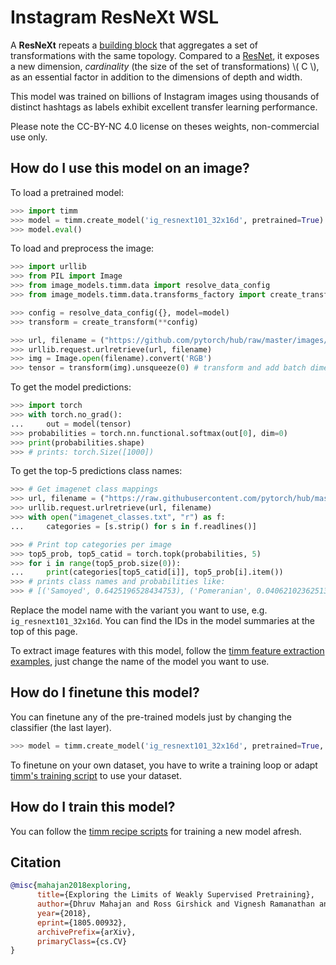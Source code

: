 # Instagram ResNeXt WSL

A **ResNeXt** repeats a [building block](https://paperswithcode.com/method/resnext-block) that aggregates a set of transformations with the same topology. Compared to a [ResNet](https://paperswithcode.com/method/resnet), it exposes a new dimension,  *cardinality* (the size of the set of transformations) \\( C \\), as an essential factor in addition to the dimensions of depth and width.

This model was trained on billions of Instagram images using thousands of distinct hashtags as labels exhibit excellent transfer learning performance.

Please note the CC-BY-NC 4.0 license on theses weights, non-commercial use only.

## How do I use this model on an image?

To load a pretrained model:

```py
>>> import timm
>>> model = timm.create_model('ig_resnext101_32x16d', pretrained=True)
>>> model.eval()
```

To load and preprocess the image:

```py
>>> import urllib
>>> from PIL import Image
>>> from image_models.timm.data import resolve_data_config
>>> from image_models.timm.data.transforms_factory import create_transform

>>> config = resolve_data_config({}, model=model)
>>> transform = create_transform(**config)

>>> url, filename = ("https://github.com/pytorch/hub/raw/master/images/dog.jpg", "dog.jpg")
>>> urllib.request.urlretrieve(url, filename)
>>> img = Image.open(filename).convert('RGB')
>>> tensor = transform(img).unsqueeze(0) # transform and add batch dimension
```

To get the model predictions:

```py
>>> import torch
>>> with torch.no_grad():
...     out = model(tensor)
>>> probabilities = torch.nn.functional.softmax(out[0], dim=0)
>>> print(probabilities.shape)
>>> # prints: torch.Size([1000])
```

To get the top-5 predictions class names:

```py
>>> # Get imagenet class mappings
>>> url, filename = ("https://raw.githubusercontent.com/pytorch/hub/master/imagenet_classes.txt", "imagenet_classes.txt")
>>> urllib.request.urlretrieve(url, filename)
>>> with open("imagenet_classes.txt", "r") as f:
...     categories = [s.strip() for s in f.readlines()]

>>> # Print top categories per image
>>> top5_prob, top5_catid = torch.topk(probabilities, 5)
>>> for i in range(top5_prob.size(0)):
...     print(categories[top5_catid[i]], top5_prob[i].item())
>>> # prints class names and probabilities like:
>>> # [('Samoyed', 0.6425196528434753), ('Pomeranian', 0.04062102362513542), ('keeshond', 0.03186424449086189), ('white wolf', 0.01739676296710968), ('Eskimo dog', 0.011717947199940681)]
```

Replace the model name with the variant you want to use, e.g. `ig_resnext101_32x16d`. You can find the IDs in the model summaries at the top of this page.

To extract image features with this model, follow the [timm feature extraction examples](../feature_extraction), just change the name of the model you want to use.

## How do I finetune this model?

You can finetune any of the pre-trained models just by changing the classifier (the last layer).

```py
>>> model = timm.create_model('ig_resnext101_32x16d', pretrained=True, num_classes=NUM_FINETUNE_CLASSES)
```
To finetune on your own dataset, you have to write a training loop or adapt [timm's training
script](https://github.com/rwightman/pytorch-image-models/blob/master/train.py) to use your dataset.

## How do I train this model?

You can follow the [timm recipe scripts](../scripts) for training a new model afresh.

## Citation

```BibTeX
@misc{mahajan2018exploring,
      title={Exploring the Limits of Weakly Supervised Pretraining},
      author={Dhruv Mahajan and Ross Girshick and Vignesh Ramanathan and Kaiming He and Manohar Paluri and Yixuan Li and Ashwin Bharambe and Laurens van der Maaten},
      year={2018},
      eprint={1805.00932},
      archivePrefix={arXiv},
      primaryClass={cs.CV}
}
```

<!--
Type: model-index
Collections:
- Name: IG ResNeXt
  Paper:
    Title: Exploring the Limits of Weakly Supervised Pretraining
    URL: https://paperswithcode.com/paper/exploring-the-limits-of-weakly-supervised
Models:
- Name: ig_resnext101_32x16d
  In Collection: IG ResNeXt
  Metadata:
    FLOPs: 46623691776
    Parameters: 194030000
    File Size: 777518664
    Architecture:
    - 1x1 Convolution
    - Batch Normalization
    - Convolution
    - Global Average Pooling
    - Grouped Convolution
    - Max Pooling
    - ReLU
    - ResNeXt Block
    - Residual Connection
    - Softmax
    Tasks:
    - Image Classification
    Training Techniques:
    - Nesterov Accelerated Gradient
    - Weight Decay
    Training Data:
    - IG-3.5B-17k
    - ImageNet
    Training Resources: 336x GPUs
    ID: ig_resnext101_32x16d
    Epochs: 100
    Layers: 101
    Crop Pct: '0.875'
    Momentum: 0.9
    Batch Size: 8064
    Image Size: '224'
    Weight Decay: 0.001
    Interpolation: bilinear
  Code: https://github.com/rwightman/pytorch-image-models/blob/d8e69206be253892b2956341fea09fdebfaae4e3/timm/models/resnet.py#L874
  Weights: https://download.pytorch.org/models/ig_resnext101_32x16-c6f796b0.pth
  Results:
  - Task: Image Classification
    Dataset: ImageNet
    Metrics:
      Top 1 Accuracy: 84.16%
      Top 5 Accuracy: 97.19%
- Name: ig_resnext101_32x32d
  In Collection: IG ResNeXt
  Metadata:
    FLOPs: 112225170432
    Parameters: 468530000
    File Size: 1876573776
    Architecture:
    - 1x1 Convolution
    - Batch Normalization
    - Convolution
    - Global Average Pooling
    - Grouped Convolution
    - Max Pooling
    - ReLU
    - ResNeXt Block
    - Residual Connection
    - Softmax
    Tasks:
    - Image Classification
    Training Techniques:
    - Nesterov Accelerated Gradient
    - Weight Decay
    Training Data:
    - IG-3.5B-17k
    - ImageNet
    Training Resources: 336x GPUs
    ID: ig_resnext101_32x32d
    Epochs: 100
    Layers: 101
    Crop Pct: '0.875'
    Momentum: 0.9
    Batch Size: 8064
    Image Size: '224'
    Weight Decay: 0.001
    Interpolation: bilinear
    Minibatch Size: 8064
  Code: https://github.com/rwightman/pytorch-image-models/blob/d8e69206be253892b2956341fea09fdebfaae4e3/timm/models/resnet.py#L885
  Weights: https://download.pytorch.org/models/ig_resnext101_32x32-e4b90b00.pth
  Results:
  - Task: Image Classification
    Dataset: ImageNet
    Metrics:
      Top 1 Accuracy: 85.09%
      Top 5 Accuracy: 97.44%
- Name: ig_resnext101_32x48d
  In Collection: IG ResNeXt
  Metadata:
    FLOPs: 197446554624
    Parameters: 828410000
    File Size: 3317136976
    Architecture:
    - 1x1 Convolution
    - Batch Normalization
    - Convolution
    - Global Average Pooling
    - Grouped Convolution
    - Max Pooling
    - ReLU
    - ResNeXt Block
    - Residual Connection
    - Softmax
    Tasks:
    - Image Classification
    Training Techniques:
    - Nesterov Accelerated Gradient
    - Weight Decay
    Training Data:
    - IG-3.5B-17k
    - ImageNet
    Training Resources: 336x GPUs
    ID: ig_resnext101_32x48d
    Epochs: 100
    Layers: 101
    Crop Pct: '0.875'
    Momentum: 0.9
    Batch Size: 8064
    Image Size: '224'
    Weight Decay: 0.001
    Interpolation: bilinear
  Code: https://github.com/rwightman/pytorch-image-models/blob/d8e69206be253892b2956341fea09fdebfaae4e3/timm/models/resnet.py#L896
  Weights: https://download.pytorch.org/models/ig_resnext101_32x48-3e41cc8a.pth
  Results:
  - Task: Image Classification
    Dataset: ImageNet
    Metrics:
      Top 1 Accuracy: 85.42%
      Top 5 Accuracy: 97.58%
- Name: ig_resnext101_32x8d
  In Collection: IG ResNeXt
  Metadata:
    FLOPs: 21180417024
    Parameters: 88790000
    File Size: 356056638
    Architecture:
    - 1x1 Convolution
    - Batch Normalization
    - Convolution
    - Global Average Pooling
    - Grouped Convolution
    - Max Pooling
    - ReLU
    - ResNeXt Block
    - Residual Connection
    - Softmax
    Tasks:
    - Image Classification
    Training Techniques:
    - Nesterov Accelerated Gradient
    - Weight Decay
    Training Data:
    - IG-3.5B-17k
    - ImageNet
    Training Resources: 336x GPUs
    ID: ig_resnext101_32x8d
    Epochs: 100
    Layers: 101
    Crop Pct: '0.875'
    Momentum: 0.9
    Batch Size: 8064
    Image Size: '224'
    Weight Decay: 0.001
    Interpolation: bilinear
  Code: https://github.com/rwightman/pytorch-image-models/blob/d8e69206be253892b2956341fea09fdebfaae4e3/timm/models/resnet.py#L863
  Weights: https://download.pytorch.org/models/ig_resnext101_32x8-c38310e5.pth
  Results:
  - Task: Image Classification
    Dataset: ImageNet
    Metrics:
      Top 1 Accuracy: 82.7%
      Top 5 Accuracy: 96.64%
-->

